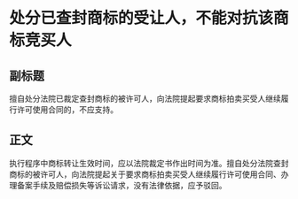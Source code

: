 # 处分已查封商标的受让人，不能对抗该商标竞买人
## 副标题
擅自处分法院已裁定查封商标的被许可人，向法院提起要求商标拍卖买受人继续履行许可使用合同的，不应支持。
## 正文
执行程序中商标转让生效时间，应以法院裁定书作出时间为准。擅自处分法院查封商标的被许可人，向法院提起关于要求商标拍卖买受人继续履行许可使用合同、办理备案手续及赔偿损失等诉讼请求，没有法律依据，应予驳回。